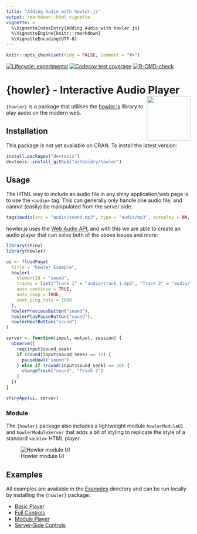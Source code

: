 ```yaml
---
title: "Adding Audio with howler.js"
output: rmarkdown::html_vignette
vignette: >
  %\VignetteIndexEntry{Adding Audio with howler.js}
  %\VignetteEngine{knitr::rmarkdown}
  %\VignetteEncoding{UTF-8}
---
```


```r
knitr::opts_chunk$set(tidy = FALSE, comment = "#>")
```

<!-- badges: start -->
[![Lifecycle: experimental](https://img.shields.io/badge/lifecycle-experimental-orange.svg)](https://lifecycle.r-lib.org/articles/stages.html#experimental)
[![Codecov test coverage](https://codecov.io/gh/ashbaldry/howler/branch/main/graph/badge.svg)](https://app.codecov.io/gh/ashbaldry/howler?branch=main)
[![R-CMD-check](https://github.com/ashbaldry/howler/workflows/R-CMD-check/badge.svg)](https://github.com/ashbaldry/howler/actions)
<!-- badges: end -->

# {howler}  - Interactive Audio Player <img src="https://raw.githubusercontent.com/ashbaldry/howler/master/man/figures/logo.png" align="right" width="120"/>

`{howler}` is a package that utilises the [howler.js](https://github.com/goldfire/howler.js) library to play audio on the modern web. 

## Installation

This package is not yet available on CRAN. To install the latest version: 

```r
install.packages("devtools")
devtools::install_github("ashbaldry/howler")
```

## Usage

The HTML way to include an audio file in any shiny application/web page is to use the `<audio>` tag. This can generally only handle one audio file, and cannot (easily) be manipulated from the server side. 

```r
tags$audio(src = "audio/sound.mp3", type = "audio/mp3", autoplay = NA, controls = NA)
```

howler.js uses the [Web Audio API](http://webaudio.github.io/web-audio-api/), and with this we are able to create an audio player that can solve both of the above issues and more:

```r
library(shiny)
library(howler)

ui <- fluidPage(
  title = "howler Example",
  howler(
    elementId = "sound", 
    tracks = list("Track 1" = "audio/track_1.mp3", "Track 2" = "audio/track_2.mp3"),
    auto_continue = TRUE,
    auto_loop = TRUE,
    seek_ping_rate = 1000
  ),
  howlerPreviousButton("sound"),
  howlerPlayPauseButton("sound"),
  howlerNextButton("sound")
)

server <- function(input, output, session) {
  observe({
    req(input$sound_seek)
    if (round(input$sound_seek) == 10) {
      pauseHowl("sound")
    } else if (round(input$sound_seek) == 20) {
      changeTrack("sound", "Track 2")
    }
  })
}

shinyApp(ui, server)
```

### Module

The `{howler}` package also includes a lightweight module `howlerModuleUI` and `howlerModuleServer` that adds a bit of styling to replicate the style of a standard `<audio>` HTML player.

![Howler module UI](../man/figures/howler_module.png)

## Examples

All examples are available in the [Examples](https://github.com/ashbaldry/howler/tree/main/inst/examples) directory and can be run locally by installing the `{howler}` package:

- [Basic Player](https://github.com/ashbaldry/howler/tree/main/inst/examples/basic)
- [Full Controls](https://github.com/ashbaldry/howler/tree/main/inst/examples/full)
- [Module Player](https://github.com/ashbaldry/howler/tree/main/inst/examples/module)
- [Server-Side Controls](https://github.com/ashbaldry/howler/tree/main/inst/examples/server)
